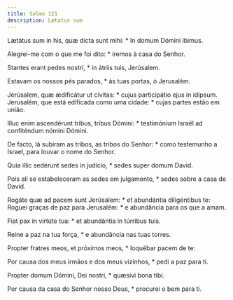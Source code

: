 ```yaml
---
title: Salmo 121
description: Lætatus sum
---
```


<div class="side-by-side not-content">

Lætátus sum in his, quæ dicta sunt mihi: * In domum Dómini íbimus.

Alegrei-me com o que me foi dito: * iremos à casa do Senhor.

Stantes erant pedes nostri, * in átriis tuis, Jerúsalem.

Estavam os nossos pés parados, * às tuas portas, ó Jerusalém.

Jerúsalem, quæ ædificátur ut cívitas: * cujus participátio ejus in idípsum.
  Jerusalém, que está edificada como uma cidade: * cujas partes estão em
    união.

Illuc enim ascendérunt tribus, tribus Dómini: * testimónium Israël ad
    confiténdum nómini Dómini.

De facto, lá subiram as tribos, as tribos do Senhor: * como testemunho a
    Israel, para louvar o nome do Senhor.

Quia illic sedérunt sedes in judício, * sedes super domum David.

Pois ali se estabeleceram as sedes em julgamento, * sedes sobre a casa de
    David.

Rogáte quæ ad pacem sunt Jerúsalem: * et abundántia diligéntibus te:
  Roguei graças de paz para Jerusalém: * e abundância para os que a amam.

Fiat pax in virtúte tua: * et abundántia in túrribus tuis.

Reine a paz na tua força, * e abundância nas tuas torres.

Propter fratres meos, et próximos meos, * loquébar pacem de te:

Por causa dos meus irmãos e dos meus vizinhos, * pedi a paz para ti.

Propter domum Dómini, Dei nostri, * quæsívi bona tibi.

Por causa da casa do Senhor nosso Deus, * procurei o bem para ti.

</div>
